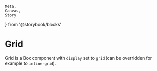 	Meta,
	Canvas,
	Story
} from '@storybook/blocks'


<Meta of={GridStories} />

# Grid

Grid is a <LinkTo kind="components / Box">Box</LinkTo> component with `display` set to `grid` (can be overridden for example to `inline-grid`).

<Canvas>
  <Story of={GridStories.Grid} />
</Canvas>
